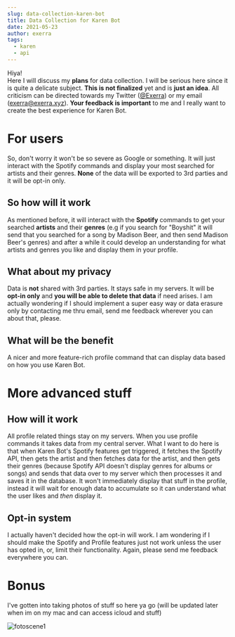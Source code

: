 ```yaml
---
slug: data-collection-karen-bot
title: Data Collection for Karen Bot
date: 2021-05-23
author: exerra
tags:
  - karen
  - api
---
```

Hiya!\
Here I will discuss my **plans** for data collection. I will be serious here since it is quite a delicate subject. **This is not finalized** yet and is **just an idea**. All criticism can be directed towards my Twitter ([](https://twitter.com/Exerra)[@Exerra](https://twitter.com/Exerra)) or my email ([exerra@exerra.xyz](mailto:exerra@exerra.xyz)). **Your feedback is important** to me and I really want to create the best experience for Karen Bot.

# For users

So, don't worry it won't be so severe as Google or something. It will just interact with the Spotify commands and display your most searched for artists and their genres. **None** of the data will be exported to 3rd parties and it will be opt-in only.

## So how will it work

As mentioned before, it will interact with the **Spotify** commands to get your searched **artists** and their **genres** (e.g if you search for "Boyshit" it will send that you searched for a song by Madison Beer, and then send Madison Beer's genres) and after a while it could develop an understanding for what artists and genres you like and display them in your profile.

## What about my privacy

Data is **not** shared with 3rd parties. It stays safe in my servers. It will be **opt-in only** and **you will be able to delete that data** if need arises. I am actually wondering if I should implement a super easy way or data erasure only by contacting me thru email, send me feedback wherever you can about that, please.

## What will be the benefit

A nicer and more feature-rich profile command that can display data based on how you use Karen Bot.

# More advanced stuff

## How will it work

All profile related things stay on my servers. When you use profile commands it takes data from my central server. What I want to do here is that when Karen Bot's Spotify features get triggered, it fetches the Spotify API, then gets the artist and then fetches data for the artist, and then gets their genres (because Spotify API doesn't display genres for albums or songs) and sends that data over to my server which then processes it and saves it in the database. It won't immediately display that stuff in the profile, instead it will wait for enough data to accumulate so it can understand what the user likes and *then* display it.

## Opt-in system

I actually haven't decided how the opt-in will work. I am wondering if I should make the Spotify and Profile features just not work unless the user has opted in, or, limit their functionality. Again, please send me feedback everywhere you can.

# Bonus

I've gotten into taking photos of stuff so here ya go (will be updated later when im on my mac and can access icloud and stuff)

![fotoscene1](https://cdn.exerra.xyz/files/png/forestscene1.png "Forest")